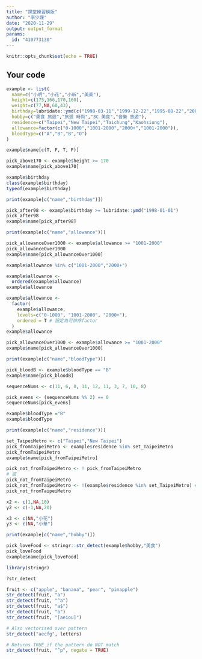 ```yaml
---
title: "課堂練習模版"
author: "李少謹"
date: "2020-11-29"
output: output_format
params:
  id: "410773130"
---
```


```r
knitr::opts_chunk$set(echo = TRUE)
```

## Your code

```r
example <- list(
  name=c("小明","小花","小新","美美"),
  height=c(175,166,170,160),
  weight=c(77,NA,60,43),
  birthday=lubridate::ymd(c("1998-03-11","1999-12-22","1995-08-22","2001-10-10")),
  hobby=c("美食 旅遊","旅遊 時尚","3C 美食","音樂 旅遊"),
  residence=c("Taipei","New Taipei","Taichung","Kaohsiung"),
  allowance=factor(c("0-1000","1001-2000","2000+","1001-2000")),
  bloodType=c("A","B","B","O")
)
```
```r
example$name[c(T, F, T, F)]
```

```r
pick_above170 <- example$height >= 170
example$name[pick_above170]
```
```r
example$birthday
class(example$birthday)
typeof(example$birthday)
```

```r
print(example[c("name","birthday")])

pick_after98 <- example$birthday >= lubridate::ymd("1998-01-01")
pick_after98
example$name[pick_after98]
```

```r
print(example[c("name","allowance")])

pick_allowanceOver1000 <- example$allowance >= "1001-2000"
pick_allowanceOver1000
example$name[pick_allowanceOver1000]
```
```r
example$allowance %in% c("1001-2000","2000+")
```


```r
example$allowance <- 
  ordered(example$allowance)
example$allowance
```

```r
example$allowance <-
  factor(
    example$allowance,
    levels=c("0-1000", "1001-2000", "2000+"),
    ordered = T # 設定為可排序factor
  )
example$allowance
```

```r
pick_allowanceOver1000 <- example$allowance >= "1001-2000"
example$name[pick_allowanceOver1000]

```

```r
print(example[c("name","bloodType")])

pick_bloodB <- example$bloodType == "B"
example$name[pick_bloodB]
```
```r
sequenceNums <- c(11, 6, 8, 11, 12, 11, 3, 7, 10, 8)

pick_evens <- (sequenceNums %% 2) == 0
sequenceNums[pick_evens]
```

```r
example$bloodType ="B"
example$bloodType
```

```r
print(example[c("name","residence")])

set_TaipeiMetro <- c("Taipei","New Taipei")
pick_fromTaipeiMetro <- example$residence %in% set_TaipeiMetro
pick_fromTaipeiMetro
example$name[pick_fromTaipeiMetro]
```

```r
pick_not_fromTaipeiMetro <- ! pick_fromTaipeiMetro
# 或
pick_not_fromTaipeiMetro
pick_not_fromTaipeiMetro <- !(example$residence %in% set_TaipeiMetro) # (..) 裡面會先運算完才做外面!的處理
pick_not_fromTaipeiMetro
```
```r
x2 <- c(1,NA,10)
y2 <- c(-1,NA,20)

x3 <- c(NA,"小花")
y3 <- c(NA,"小華")
```

```r
print(example[c("name","hobby")])

pick_loveFood <- stringr::str_detect(example$hobby,"美食")
pick_loveFood
example$name[pick_loveFood]
```
```r
library(stringr)
```

```r
?str_detect
```
```r
fruit <- c("apple", "banana", "pear", "pinapple")
str_detect(fruit, "a")
str_detect(fruit, "^a")
str_detect(fruit, "a$")
str_detect(fruit, "b")
str_detect(fruit, "[aeiou]")

# Also vectorised over pattern
str_detect("aecfg", letters)

# Returns TRUE if the pattern do NOT match
str_detect(fruit, "^p", negate = TRUE)
```









































